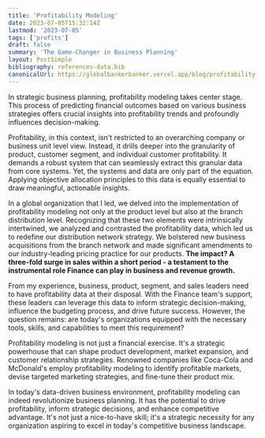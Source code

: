 ```yaml
---
title: 'Profitability Modeling'
date: 2023-07-05T15:32:14Z
lastmod: '2023-07-05'
tags: ['profits']
draft: false
summary: 'The Game-Changer in Business Planning'
layout: PostSimple
bibliography: references-data.bib
canonicalUrl: https://globalbankerbanker.vercel.app/blog/profitability-modeling/
---
```


In strategic business planning, profitability modeling takes center stage. This process of predicting financial outcomes based on various business strategies offers crucial insights into profitability trends and profoundly influences decision-making.

Profitability, in this context, isn't restricted to an overarching company or business unit level view. Instead, it drills deeper into the granularity of product, customer segment, and individual customer profitability. It demands a robust system that can seamlessly extract this granular data from core systems. Yet, the systems and data are only part of the equation. Applying objective allocation principles to this data is equally essential to draw meaningful, actionable insights.

In a global organization that I led, we delved into the implementation of profitability modeling not only at the product level but also at the branch distribution level. Recognizing that these two elements were intrinsically intertwined, we analyzed and contrasted the profitability data, which led us to redefine our distribution network strategy. We bolstered new business acquisitions from the branch network and made significant amendments to our industry-leading pricing practice for our products. **The impact? A three-fold surge in sales within a short period - a testament to the instrumental role Finance can play in business and revenue growth.**

From my experience, business, product, segment, and sales leaders need to have profitability data at their disposal. With the Finance team's support, these leaders can leverage this data to inform strategic decision-making, influence the budgeting process, and drive future success. However, the question remains: are today's organizations equipped with the necessary tools, skills, and capabilities to meet this requirement?

Profitability modeling is not just a financial exercise. It's a strategic powerhouse that can shape product development, market expansion, and customer relationship strategies. Renowned companies like Coca-Cola and McDonald's employ profitability modeling to identify profitable markets, devise targeted marketing strategies, and fine-tune their product mix.

In today's data-driven business environment, profitability modeling can indeed revolutionize business planning. It has the potential to drive profitability, inform strategic decisions, and enhance competitive advantage. It's not just a nice-to-have skill; it's a strategic necessity for any organization aspiring to excel in today's competitive business landscape.
